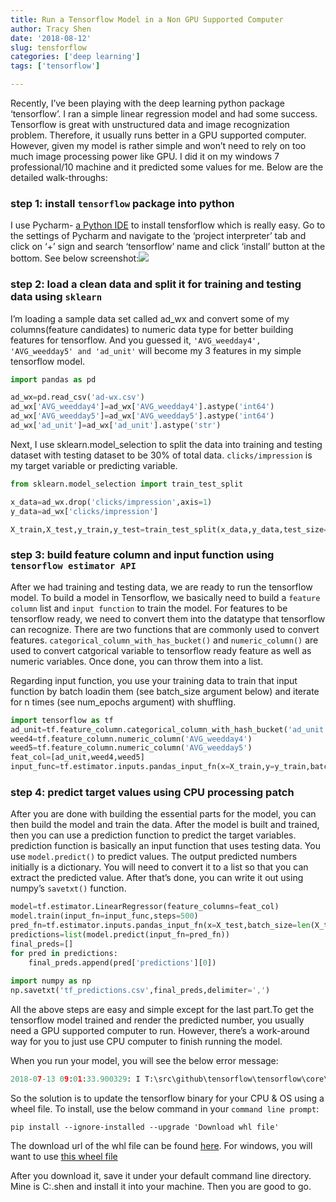 ```yaml
---
title: Run a Tensorflow Model in a Non GPU Supported Computer
author: Tracy Shen
date: '2018-08-12'
slug: tensforflow
categories: ['deep learning']
tags: ['tensorflow']

---
```




Recently, I've been playing with the deep learning python package 'tensorflow'. I ran a simple linear regression model and had some success. Tensorflow is great with unstructured data and image recognization problem. Therefore, it usually runs better in a GPU supported computer. However, given my model is rather simple and won't need to rely on too much image processing power like GPU. I did it on my windows 7 professional/10 machine and it predicted some values for me. Below are the detailed walk-throughs:

### step 1: install ```tensorflow``` package into python

I use Pycharm- [a Python IDE](https://www.jetbrains.com/pycharm/) to install tensforflow which is really easy. Go to the settings of Pycharm and navigate to the 'project interpreter' tab and click on '+' sign and search 'tensorflow' name and click 'install' button at the bottom. See below screenshot:![](/static/img/install_tensorflow.JPG)



### step 2: load a clean data and split it for training and testing data using ```sklearn```

I'm loading a sample data set called ad_wx and convert some of my columns(feature candidates) to numeric data type for better building features for tensorflow. And you guessed it, ```'AVG_weedday4', 'AVG_weedday5' and 'ad_unit'``` will become my 3 features in my simple tensorflow model. 

```python
import pandas as pd

ad_wx=pd.read_csv('ad-wx.csv')
ad_wx['AVG_weedday4']=ad_wx['AVG_weedday4'].astype('int64')
ad_wx['AVG_weedday5']=ad_wx['AVG_weedday5'].astype('int64')
ad_wx['ad_unit']=ad_wx['ad_unit'].astype('str')

```
Next, I use sklearn.model_selection to split the data into training and testing dataset with testing dataset to be 30% of total data. ```clicks/impression``` is my target variable or predicting variable. 

```python
from sklearn.model_selection import train_test_split

x_data=ad_wx.drop('clicks/impression',axis=1)
y_data=ad_wx['clicks/impression']

X_train,X_test,y_train,y_test=train_test_split(x_data,y_data,test_size=0.3,random_state=100)

```

### step 3: build feature column and input function using ```tensorflow estimator API```

After we had training and testing data, we are ready to run the tensorflow model. To build a model in Tensorflow, we basically need to build a ```feature column``` list and ```input function``` to train the model. For features to be tensorflow ready, we need to convert them into the datatype that tensorflow can recognize. There are two functions that are commonly used to convert features. ```categorical_column_with_has_bucket()``` and ```numeric_column()``` are used to convert catgorical variable to tensorflow ready feature as well as numeric variables. Once done, you can throw them into a list. 

Regarding input function, you use your training data to train that input function by batch loadin them (see batch_size argument below) and iterate for  n times (see num_epochs argument) with shuffling.


```python
import tensorflow as tf
ad_unit=tf.feature_column.categorical_column_with_hash_bucket('ad_unit',hash_bucket_size=1000)
weed4=tf.feature_column.numeric_column('AVG_weedday4')
weed5=tf.feature_column.numeric_column('AVG_weedday5')
feat_col=[ad_unit,weed4,weed5]
input_func=tf.estimator.inputs.pandas_input_fn(x=X_train,y=y_train,batch_size=10,num_epochs=100,shuffle=True)

```

### step 4: predict target values using CPU processing patch

After you are done with building the essential parts for the model, you can then build the model and train the data. After the model is built and trained, then you can use a prediction function to predict the target variables. prediction function is basically an input function that uses testing data. You use ```model.predict()``` to predict values. The output predicted numbers initially is a dictionary. You will need to convert it to a list so that you can extract the predicted value. After that's done, you can write it out using numpy's ```savetxt()``` function. 

```python
model=tf.estimator.LinearRegressor(feature_columns=feat_col)
model.train(input_fn=input_func,steps=500)
pred_fn=tf.estimator.inputs.pandas_input_fn(x=X_test,batch_size=len(X_test),num_epochs=100,shuffle=False)
predictions=list(model.predict(input_fn=pred_fn))
final_preds=[]
for pred in predictions:
    final_preds.append(pred['predictions'][0])
    
import numpy as np
np.savetxt('tf_predictions.csv',final_preds,delimiter=',')

```

All the above steps are easy and simple except for the last part.To get the tensorflow model trained and render the predicted number, you usually need a GPU supported computer to run. However, there's a work-around way for you to just use CPU computer to finish running the model. 

When you run your model, you will see the below error message:

```Python
2018-07-13 09:01:33.900329: I T:\src\github\tensorflow\tensorflow\core\platform\cpu_feature_guard.cc:140] Your CPU supports instructions that this TensorFlow binary was not compiled to use: AVX2

```

So the solution is to update the tensorflow binary for your CPU & OS using a wheel file. To install, use the below command in your ```command line prompt```: 

```pip install --ignore-installed --upgrade 'Download whl file' ```



The download url of the whl file can be found [here](https://github.com/lakshayg/tensorflow-build). For windows, you will want to use [this wheel file](https://github.com/fo40225/tensorflow-windows-wheel/tree/master/1.8.0/py36/CPU/avx2)

After you download it, save it under your default command line directory. Mine is C:\Users\tracy.shen and install it into your machine. Then you are good to go.  
